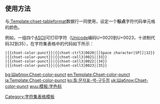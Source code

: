 <includeonly><!-- 在這裡加入模板的保護標識 --></includeonly><noinclude>{{template doc page viewed directly}}</noinclude>
<!-- 在本行下編輯模板說明 -->
== 使用方法 ==
与[[:Template:chset-tableformat]]数据行一同使用，设定一个'''标点'''字符代码单元格的颜色。

例如，一组四个[[ASCII]]可打印字符（[[Unicode]]编码U+0020到U+0023，十进制代码32到35），在字符集表格中的代码如下所示：

 <nowiki>|{{chset-color-punct}}|{{chset-ctrl3|0020|[[Space character|SP]]|32}}</nowiki>
 <nowiki>|{{chset-color-punct}}|{{chset-cell3|0021||33}}</nowiki>
 <nowiki>|{{chset-color-punct}}|{{chset-cell3|0022||34}}</nowiki>
 <nowiki>|{{chset-color-punct}}|{{chset-cell3|0023||35}}</nowiki>

{{Template:Chset-table-header/family-doc}}

<includeonly>
<!-- Categories and interwikis go here: -->
[[Category:字符集表格模板]]

[[bg:Шаблон:Chset-color-punct]]
[[en:Template:Chset-color-punct]]
[[ja:Template:Chset-color-punct]]
[[ko:틀:문자표-색-구두점]]
[[uk:Шаблон:Chset-color-punct]]
[[wuu:模板:字色标]]
</includeonly>
